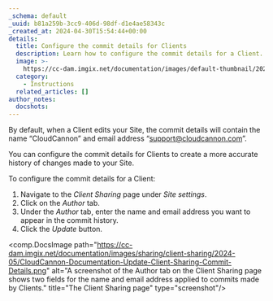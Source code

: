 ```yaml
---
_schema: default
_uuid: b81a259b-3cc9-406d-98df-d1e4ae58343c
_created_at: 2024-04-30T15:54:44+00:00
details:
  title: Configure the commit details for Clients
  description: Learn how to configure the commit details for a Client.
  image: >-
    https://cc-dam.imgix.net/documentation/images/default-thumbnail/2023-Q4/CloudCannon-Documentation-Thumbnail.png
  category:
    - Instructions
  related_articles: []
author_notes:
  docshots:
---
```

By default, when a Client edits your Site, the commit details will contain the name “CloudCannon” and email address “support@cloudcannon.com”.

You can configure the commit details for Clients to create a more accurate history of changes made to your Site.

To configure the commit details for a Client:

1. Navigate to the *Client Sharing* page under *Site settings*.
2. Click on the *Author* tab.
3. Under the *Author* tab, enter the name and email address you want to appear in the commit history.
4. Click the *Update* button.

<comp.DocsImage path="https://cc-dam.imgix.net/documentation/images/sharing/client-sharing/2024-05/CloudCannon-Documentation-Update-Client-Sharing-Commit-Details.png" alt="A screenshot of the Author tab on the Client Sharing page shows two fields for the name and email address applied to commits made by Clients." title="The Client Sharing page" type="screenshot"/>